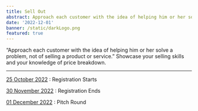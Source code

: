 ```yaml
---
title: Sell Out
abstract: Approach each customer with the idea of helping him or her solve a problem, not of selling a product or service.
date: '2022-12-01'
banner: /static/darkLogo.png
featured: true
---
```


“Approach each customer with the idea of helping him or
her solve a problem, not of selling a product or service.”
Showcase your selling skills and your knowledge
of price breakdown.

---

<u>25 October 2022</u> : Registration Starts

<u>30 November 2022</u> : Registration Ends

<u>01 December 2022</u> : Pitch Round
